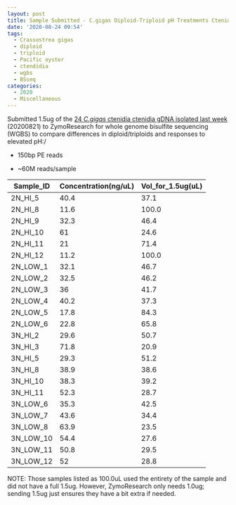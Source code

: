 ```yaml
---
layout: post
title: Sample Submitted - C.gigas Diploid-Triploid pH Treatments Ctenidia to ZymoResearch for WGBS
date: '2020-08-24 09:54'
tags:
  - Crassostrea gigas
  - diploid
  - triploid
  - Pacific oyster
  - ctendidia
  - wgbs
  - BSseq
categories:
  - 2020
  - Miscellaneous
---
```

Submitted 1.5ug of the [24 _C.gigas_ ctenidia ctenidia gDNA isolated last week](https://robertslab.github.io/sams-notebook/posts/2020/2020-08-21-DNA-Isolation-and-Quantification-C.gigas-High-Low-pH-Triploid-and-Diploid-Ctenidia/) (20200821) to ZymoResearch for whole genome bisulfite sequencing (WGBS) to compare differences in diploid/triploids and responses to elevated pH:/

- 150bp PE reads

- ~60M reads/sample


| Sample_ID | Concentration(ng/uL) | Vol_for_1.5ug(uL) |
|-----------|----------------------|-------------------|
| 2N_HI_5   | 40.4                 | 37.1              |
| 2N_HI_8   | 11.6                 | 100.0             |
| 2N_HI_9   | 32.3                 | 46.4              |
| 2N_HI_10  | 61                   | 24.6              |
| 2N_HI_11  | 21                   | 71.4              |
| 2N_HI_12  | 11.2                 | 100.0             |
| 2N_LOW_1  | 32.1                 | 46.7              |
| 2N_LOW_2  | 32.5                 | 46.2              |
| 2N_LOW_3  | 36                   | 41.7              |
| 2N_LOW_4  | 40.2                 | 37.3              |
| 2N_LOW_5  | 17.8                 | 84.3              |
| 2N_LOW_6  | 22.8                 | 65.8              |
| 3N_HI_2   | 29.6                 | 50.7              |
| 3N_HI_3   | 71.8                 | 20.9              |
| 3N_HI_5   | 29.3                 | 51.2              |
| 3N_HI_8   | 38.9                 | 38.6              |
| 3N_HI_10  | 38.3                 | 39.2              |
| 3N_HI_11  | 52.3                 | 28.7              |
| 3N_LOW_6  | 35.3                 | 42.5              |
| 3N_LOW_7  | 43.6                 | 34.4              |
| 3N_LOW_8  | 63.9                 | 23.5              |
| 3N_LOW_10 | 54.4                 | 27.6              |
| 3N_LOW_11 | 50.8                 | 29.5              |
| 3N_LOW_12 | 52                   | 28.8              |

NOTE: Those samples listed as 100.0uL used the entirety of the sample and did not have a full 1.5ug. However, ZymoResearch only needs 1.0ug; sending 1.5ug just ensures they have a bit extra if needed.
